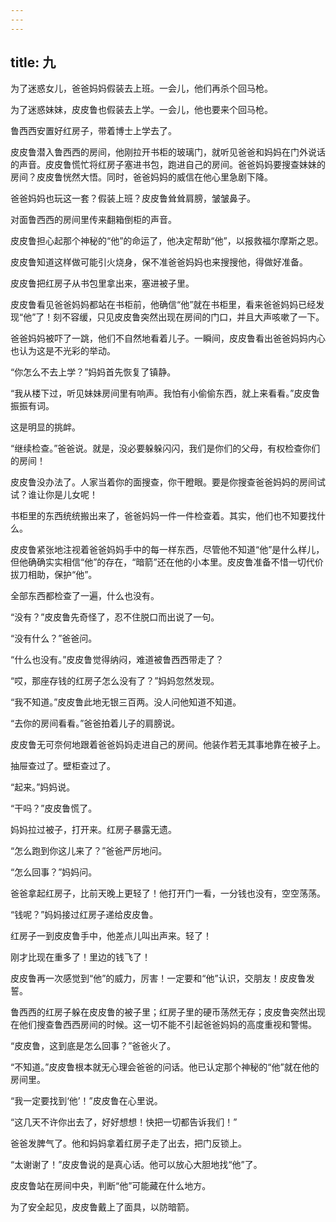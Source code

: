 ```yaml
---
---
---
```

title: 九
---




为了迷惑女儿，爸爸妈妈假装去上班。一会儿，他们再杀个回马枪。

为了迷惑妹妹，皮皮鲁也假装去上学。一会儿，他也要来个回马枪。

鲁西西安置好红房子，带着博士上学去了。

皮皮鲁潜入鲁西西的房间，他刚拉开书柜的玻璃门，就听见爸爸和妈妈在门外说话的声音。皮皮鲁慌忙将红房子塞进书包，跑进自己的房间。爸爸妈妈要搜查妹妹的房间？皮皮鲁恍然大悟。同时，爸爸妈妈的威信在他心里急剧下降。

爸爸妈妈也玩这一套？假装上班？皮皮鲁耸耸肩膀，皱皱鼻子。

对面鲁西西的房间里传来翻箱倒柜的声音。

皮皮鲁担心起那个神秘的“他”的命运了，他决定帮助“他”，以报救福尔摩斯之恩。

皮皮鲁知道这样做可能引火烧身，保不准爸爸妈妈也来搜搜他，得做好准备。

皮皮鲁把红房子从书包里拿出来，塞进被子里。

皮皮鲁看见爸爸妈妈都站在书柜前，他确信“他”就在书柜里，看来爸爸妈妈已经发现“他”了！刻不容缓，只见皮皮鲁突然出现在房间的门口，并且大声咳嗽了一下。

爸爸妈妈被吓了一跳，他们不自然地看着儿子。一瞬间，皮皮鲁看出爸爸妈妈内心也认为这是不光彩的举动。

“你怎么不去上学？”妈妈首先恢复了镇静。

“我从楼下过，听见妹妹房间里有响声。我怕有小偷偷东西，就上来看看。”皮皮鲁振振有词。

这是明显的挑衅。

“继续检查。”爸爸说。就是，没必要躲躲闪闪，我们是你们的父母，有权检查你们的房间！

皮皮鲁没办法了。人家当着你的面搜查，你干瞪眼。要是你搜查爸爸妈妈的房间试试？谁让你是儿女呢！

书柜里的东西统统搬出来了，爸爸妈妈一件一件检查着。其实，他们也不知要找什么。

皮皮鲁紧张地注视着爸爸妈妈手中的每一样东西，尽管他不知道“他”是什么样儿，但他确确实实相信“他”的存在，“暗箭”还在他的小本里。皮皮鲁准备不惜一切代价拔刀相助，保护“他”。

全部东西都检查了一遍，什么也没有。

“没有？”皮皮鲁先奇怪了，忍不住脱口而出说了一句。

“没有什么？”爸爸问。

“什么也没有。”皮皮鲁觉得纳闷，难道被鲁西西带走了？

“哎，那座存钱的红房子怎么没有了？”妈妈忽然发现。

“我不知道。”皮皮鲁此地无银三百两。没人问他知道不知道。

“去你的房间看看。”爸爸拍着儿子的肩膀说。

皮皮鲁无可奈何地跟着爸爸妈妈走进自己的房间。他装作若无其事地靠在被子上。

抽屉查过了。壁柜查过了。

“起来。”妈妈说。

“干吗？”皮皮鲁慌了。

妈妈拉过被子，打开来。红房子暴露无遗。

“怎么跑到你这儿来了？”爸爸严厉地问。

“怎么回事？”妈妈问。

爸爸拿起红房子，比前天晚上更轻了！他打开门一看，一分钱也没有，空空荡荡。

“钱呢？”妈妈接过红房子递给皮皮鲁。

红房子一到皮皮鲁手中，他差点儿叫出声来。轻了！

刚才比现在重多了！里边的钱飞了！

皮皮鲁再一次感觉到“他”的威力，厉害！一定要和“他”认识，交朋友！皮皮鲁发誓。

鲁西西的红房子躲在皮皮鲁的被子里；红房子里的硬币荡然无存；皮皮鲁突然出现在他们搜查鲁西西房间的时候。这一切不能不引起爸爸妈妈的高度重视和警惕。

“皮皮鲁，这到底是怎么回事？”爸爸火了。

“不知道。”皮皮鲁根本就无心理会爸爸的问话。他已认定那个神秘的“他”就在他的房间里。

“我一定要找到‘他’！”皮皮鲁在心里说。

“这几天不许你出去了，好好想想！快把一切都告诉我们！”

爸爸发脾气了。他和妈妈拿着红房子走了出去，把门反锁上。

“太谢谢了！”皮皮鲁说的是真心话。他可以放心大胆地找“他”了。

皮皮鲁站在房间中央，判断“他”可能藏在什么地方。

为了安全起见，皮皮鲁戴上了面具，以防暗箭。